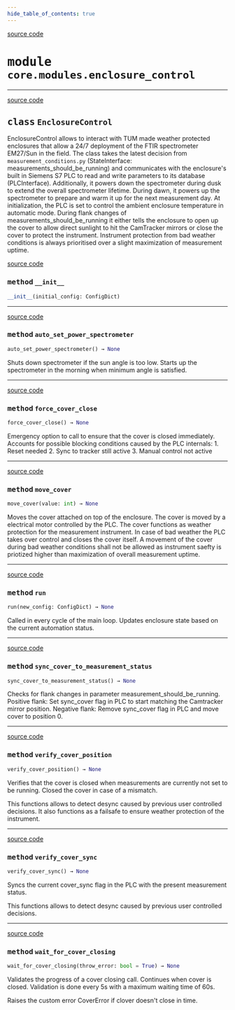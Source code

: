 ```yaml
---
hide_table_of_contents: true
---
```


<!-- markdownlint-disable -->

<a href="https://github.com/tum-esm/pyra/tree/main/packages/core/modules/enclosure_control.py#L0" className="SourceCodeLinkBadge">source code</a>

# <kbd>module</kbd> `core.modules.enclosure_control`






---

<a href="https://github.com/tum-esm/pyra/tree/main/packages/core/modules/enclosure_control.py#L8" className="SourceCodeLinkBadge">source code</a>

## <kbd>class</kbd> `EnclosureControl`
EnclosureControl allows to interact with TUM made weather protected enclosures that allow a 24/7 deployment of the FTIR spectrometer EM27/Sun in the field. The class takes the latest decision from `measurement_conditions.py` (StateInterface: measurements_should_be_running) and communicates with the enclosure's built in Siemens S7 PLC to read and write parameters to its database (PLCInterface). Additionally, it powers down the spectrometer during dusk to extend the overall spectrometer lifetime. During dawn, it powers up the spectrometer to prepare and warm it up for the next measurement day. At initialization, the PLC is set to control the ambient enclosure temperature in automatic mode. During flank changes of measurements_should_be_running it either tells the enclosure to open up the cover to allow direct sunlight to hit the CamTracker mirrors or close the cover to protect the instrument. Instrument protection from bad weather conditions is always prioritised over a slight maximization of measurement uptime. 

<a href="https://github.com/tum-esm/pyra/tree/main/packages/core/modules/enclosure_control.py#L33" className="SourceCodeLinkBadge">source code</a>

### <kbd>method</kbd> `__init__`

```python
__init__(initial_config: ConfigDict)
```








---

<a href="https://github.com/tum-esm/pyra/tree/main/packages/core/modules/enclosure_control.py#L233" className="SourceCodeLinkBadge">source code</a>

### <kbd>method</kbd> `auto_set_power_spectrometer`

```python
auto_set_power_spectrometer() → None
```

Shuts down spectrometer if the sun angle is too low. Starts up the spectrometer in the morning when minimum angle is satisfied. 

---

<a href="https://github.com/tum-esm/pyra/tree/main/packages/core/modules/enclosure_control.py#L195" className="SourceCodeLinkBadge">source code</a>

### <kbd>method</kbd> `force_cover_close`

```python
force_cover_close() → None
```

Emergency option to call to ensure that the cover is closed immediately. Accounts for possible blocking conditions caused by the PLC internals: 1. Reset needed 2. Sync to tracker still active 3. Manual control not active 

---

<a href="https://github.com/tum-esm/pyra/tree/main/packages/core/modules/enclosure_control.py#L178" className="SourceCodeLinkBadge">source code</a>

### <kbd>method</kbd> `move_cover`

```python
move_cover(value: int) → None
```

Moves the cover attached on top of the enclosure. The cover is moved by a electrical motor controlled by the PLC. The cover functions as weather protection for the measurement instrument. In case of bad weather the PLC takes over control and closes the cover itself. A movement of the cover during bad weather conditions shall not be allowed as instrument saefty is priotized higher than maximization of overall measurement uptime. 

---

<a href="https://github.com/tum-esm/pyra/tree/main/packages/core/modules/enclosure_control.py#L59" className="SourceCodeLinkBadge">source code</a>

### <kbd>method</kbd> `run`

```python
run(new_config: ConfigDict) → None
```

Called in every cycle of the main loop. Updates enclosure state based on the current automation status. 

---

<a href="https://github.com/tum-esm/pyra/tree/main/packages/core/modules/enclosure_control.py#L252" className="SourceCodeLinkBadge">source code</a>

### <kbd>method</kbd> `sync_cover_to_measurement_status`

```python
sync_cover_to_measurement_status() → None
```

Checks for flank changes in parameter measurement_should_be_running. Positive flank: Set sync_cover flag in PLC to start matching the Camtracker mirror position. Negative flank: Remove sync_cover flag in PLC and move cover to position 0. 

---

<a href="https://github.com/tum-esm/pyra/tree/main/packages/core/modules/enclosure_control.py#L276" className="SourceCodeLinkBadge">source code</a>

### <kbd>method</kbd> `verify_cover_position`

```python
verify_cover_position() → None
```

Verifies that the cover is closed when measurements are currently not set to be running. Closed the cover in case of a mismatch. 

This functions allows to detect desync caused by previous user controlled decisions. It also functions as a failsafe to ensure weather protection of the instrument. 

---

<a href="https://github.com/tum-esm/pyra/tree/main/packages/core/modules/enclosure_control.py#L288" className="SourceCodeLinkBadge">source code</a>

### <kbd>method</kbd> `verify_cover_sync`

```python
verify_cover_sync() → None
```

Syncs the current cover_sync flag in the PLC with the present measurement status. 

This functions allows to detect desync caused by previous user controlled decisions. 

---

<a href="https://github.com/tum-esm/pyra/tree/main/packages/core/modules/enclosure_control.py#L213" className="SourceCodeLinkBadge">source code</a>

### <kbd>method</kbd> `wait_for_cover_closing`

```python
wait_for_cover_closing(throw_error: bool = True) → None
```

Validates the progress of a cover closing call. Continues when cover is closed. Validation is done every 5s with a maximum waiting time of 60s. 

Raises the custom error CoverError if clover doesn't close in time. 


